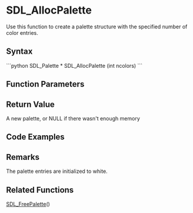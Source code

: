 <!-- pragma section-numbers off -->
<!-- pragma disable-camelcase -->
= SDL_AllocPalette =
Use this function to create a palette structure with the specified number of color entries.


== Syntax ==
```python
SDL_Palette * SDL_AllocPalette (int ncolors)
```
== Function Parameters ==
== Return Value ==
A new palette, or NULL if there wasn't enough memory

== Code Examples ==
== Remarks ==
The palette entries are initialized to white.

== Related Functions ==
[[SDL_FreePalette]]()
